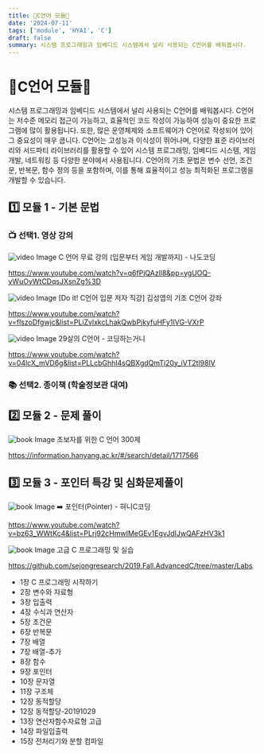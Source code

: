 ```yaml
---
title: 🔧C언어 모듈🔧
date: '2024-07-11'
tags: ['module', 'HYAI', 'C']
draft: false
summary: 시스템 프로그래밍과 임베디드 시스템에서 널리 사용되는 C언어를 배워봅시다.
---
```


# 🔧C언어 모듈🔧

시스템 프로그래밍과 임베디드 시스템에서 널리 사용되는 C언어를 배워봅시다. C언어는 저수준 메모리 접근이 가능하고, 효율적인 코드 작성이 가능하여 성능이 중요한 프로그램에 많이 활용됩니다. 또한, 많은 운영체제와 소프트웨어가 C언어로 작성되어 있어 그 중요성이 매우 큽니다. C언어는 고성능과 이식성이 뛰어나며, 다양한 표준 라이브러리와 서드파티 라이브러리를 활용할 수 있어 시스템 프로그래밍, 임베디드 시스템, 게임 개발, 네트워킹 등 다양한 분야에서 사용됩니다. C언어의 기초 문법은 변수 선언, 조건문, 반복문, 함수 정의 등을 포함하며, 이를 통해 효율적이고 성능 최적화된 프로그램을 개발할 수 있습니다.

## 1️⃣ 모듈 1 - 기본 문법

### 📺 선택1. 영상 강의

<img src="/static/images/module/c/m1/0.jpg" className="w-1/2 h-auto" alt="video Image" />
C 언어 무료 강의 (입문부터 게임 개발까지) - 나도코딩

https://www.youtube.com/watch?v=q6fPjQAzll8&pp=ygUOQ-yWuOyWtCDqsJXsnZg%3D

<img src="/static/images/module/c/m1/1.jpg" className="w-1/2 h-auto" alt="video Image" />
[Do it! C언어 입문 저자 직강] 김성엽의 기초 C언어 강좌

https://www.youtube.com/watch?v=flszoDfgwjc&list=PLiZvlxkcLhakQwbPjkyfuHFy1IVG-VXrP

<img src="/static/images/module/c/m1/3.jpg" className="w-1/2 h-auto" alt="video Image" />
29살의 C언어 - 코딩하는거니

https://www.youtube.com/watch?v=04lcX_mVD6g&list=PLLcbGhhl4sQBXgdQmTi20y_iVT2tl98lV

### 📚 선택2. 종이책 (학술정보관 대여)


## 2️⃣ 모듈 2 - 문제 풀이

<img src="/static/images/module/c/m2/0.jpg" className="w-1/3 h-auto" alt="book Image" />
초보자를 위한 C 언어 300제

https://information.hanyang.ac.kr/#/search/detail/1717566

## 3️⃣ 모듈 3 - 포인터 특강 및 심화문제풀이

<img src="/static/images/module/c/m3/0.jpg" className="w-1/2 h-auto" alt="book Image" />
➡️ 포인터(Pointer) - 혀니C코딩

https://www.youtube.com/watch?v=bz63_WWtKc4&list=PLrj92cHmwIMeGEv1EgvJdIJwQAFzHV3k1

<img src="/static/images/module/c/m3/1.png" className="w-1/2 h-auto" alt="book Image" />
고급 C 프로그래밍 및 실습

https://github.com/sejongresearch/2019.Fall.AdvancedC/tree/master/Labs

- 1장 C 프로그래밍 시작하기
- 2장 변수와 자료형
- 3장 입출력
- 4장 수식과 연산자
- 5장 조건문
- 6장 반복문
- 7장 배열
- 7장 배열-추가
- 8장 함수
- 9장 포인터
- 10장 문자열
- 11장 구조체
- 12장 동적할당
- 12장 동적할당-20191029
- 13장 연산자함수자료형 고급
- 14장 파일입출력
- 15장 전처리기와 분할 컴파일